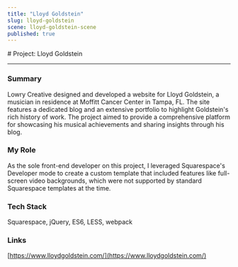 ```yaml
---
title: "Lloyd Goldstein"
slug: lloyd-goldstein
scene: lloyd-goldstein-scene
published: true
---
```


<div className="relative size-full pt-header">
<div className="flex flex-col size-full justify-center">
<Container className="prose">
# Project: Lloyd Goldstein

---

### Summary

Lowry Creative designed and developed a website for Lloyd Goldstein, a musician in residence at Moffitt Cancer Center in Tampa, FL. The site features a dedicated blog and an extensive portfolio to highlight Goldstein's rich history of work. The project aimed to provide a comprehensive platform for showcasing his musical achievements and sharing insights through his blog.

### My Role

As the sole front-end developer on this project, I leveraged Squarespace's Developer mode to create a custom template that included features like full-screen video backgrounds, which were not supported by standard Squarespace templates at the time.

### Tech Stack

Squarespace, jQuery, ES6, LESS, webpack

### Links

[https://www.lloydgoldstein.com/](https://www.lloydgoldstein.com/)

</Container>
</div>
</div>
